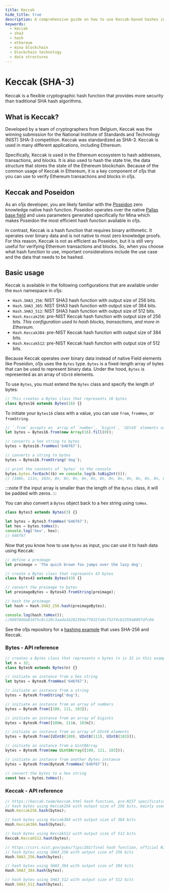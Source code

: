 ```yaml
---
title: Keccak
hide_title: true
description: A comprehensive guide on how to use Keccak-based hashes in o1js.
keywords:
  - keccak
  - sha3
  - hash
  - ethereum
  - mina blockchain
  - blockchain technology
  - data structures
---
```


# Keccak (SHA-3)

Keccak is a flexible cryptographic hash function that provides more security than traditional SHA hash algorithms.

## What is Keccak?

Developed by a team of cryptographers from Belgium, Keccak was the winning submission for the National Institute of Standards and Technology (NIST) SHA-3 competition. Keccak was standardized as SHA-3. Keccak is used in many different applications, including Ethereum.

Specifically, Keccak is used in the Ethereum ecosystem to hash addresses, transactions, and blocks. It is also used to hash the state trie, the data structure that stores the state of the Ethereum blockchain.
Because of the common usage of Keccak in Ethereum, it is a key component of o1js that you can use to verify Ethereum transactions and blocks in o1js.

## Keccak and Poseidon

As an o1js developer, you are likely familiar with the [Poseidon](https://o1-labs.github.io/proof-systems/specs/poseidon.html) zero knowledge native hash function. Poseidon operates over the native [Pallas base field](https://electriccoin.co/blog/the-pasta-curves-for-halo-2-and-beyond/) and uses parameters generated specifically for Mina which makes Poseidon the most efficient hash function available in o1js.

In contrast, Keccak is a hash function that requires binary arithmetic. It operates over binary data and is not native to most zero knowledge proofs. For this reason, Keccak is not as efficient as Poseidon, but it is still very useful for verifying Ethereum transactions and blocks.
So, when you choose what hash function to use, important considerations include the use case and the data that needs to be hashed.

## Basic usage

Keccak is available in the following configurations that are available under the `Hash` namespace in o1js:

- `Hash.SHA3_256`: NIST SHA3 hash function with output size of 256 bits.
- `Hash.SHA3_385`: NIST SHA3 hash function with output size of 384 bits.
- `Hash.SHA3_512`: NIST SHA3 hash function with output size of 512 bits.
- `Hash.Keccak256`: pre-NIST Keccak hash function with output size of 256 bits. _This configuration used to hash blocks, transactions, and more in Ethereum._
- `Hash.Keccak384`: pre-NIST Keccak hash function with output size of 384 bits.
- `Hash.Keccak512`: pre-NIST Keccak hash function with output size of 512 bits.

Because Keccak operates over binary data instead of native Field elements like Poseidon, o1js uses the `Bytes` type. `Bytes` is a fixed-length array of bytes that can be used to represent binary data.
Under the hood, `Bytes` is represented as an array of `UInt8` elements.

To use `Bytes`, you must extend the `Bytes` class and specify the length of bytes:

```ts
// This creates a Bytes class that represents 16 bytes
class Bytes16 extends Bytes(16) {}
```

To initiate your `Bytes16` class with a value, you can use `from`, `fromHex`, or `fromString`.

```ts
// `.from` accepts an  array of `number`, `bigint`, `UInt8` elements or a `Uint8Array` or `Bytes`
let bytes = Bytes16.from(new Array(16).fill(0));

// converts a hex string to bytes
bytes = Bytes16.fromHex('646f67');

// converts a string to bytes
bytes = Bytes16.fromString('dog');

// print the contents of `bytes` to the console
bytes.bytes.forEach((b) => console.log(b.toBigInt()));
// [100n, 111n, 103n, 0n, 0n, 0n, 0n, 0n, 0n, 0n, 0n, 0n, 0n, 0n, 0n, 0n]
```

:::note
If the input array is smaller than the length of the `Bytes` class, it will be padded with zeros.
:::

You can also convert a `Bytes` object back to a hex string using `toHex`.

```ts
class Bytes3 extends Bytes(3) {}

let bytes = Bytes3.fromHex('646f67');
let hex = bytes.toHex();
console.log('hex', hex);
// 646f67
```

Now that you know how to use `Bytes` as input, you can use it to hash data using Keccak:

```ts
// define a preimage
let preimage = 'The quick brown fox jumps over the lazy dog';

// create a Bytes class that represents 43 bytes
class Bytes43 extends Bytes(43) {}

// convert the preimage to bytes
let preimageBytes = Bytes43.fromString(preimage);

// hash the preimage
let hash = Hash.SHA3_256.hash(preimageBytes);

console.log(hash.toHex());
//69070dda01975c8c120c3aada1b282394e7f032fa9cf32f4cb2259a0897dfc04
```

See the o1js repository for a [hashing example](https://github.com/o1-labs/o1js/tree/main/src/examples/zkapps/hashing) that uses SHA-256 and Keccak.

### Bytes - API reference

```ts
// creates a Bytes class that represents n bytes (n is 32 in this example)
let n = 32;
class BytesN extends Bytes(n) {}

// initiate an instance from a hex string
let bytes = BytesN.fromHex('646f67');

// initiate an instance from a string
bytes = BytesN.fromString('dog');

// initiate an instance from an array of numbers
bytes = BytesN.from([100, 111, 103]);

// initiate an instance from an array of bigints
bytes = BytesN.from([100n, 111n, 103n]);

// initiate an instance from an array of UInt8 elements
bytes = BytesN.from([UInt8(100), UInt8(111), UInt8(103)]);

// initiate an instance from a Uint8Array
bytes = BytesN.from(new Uint8Array([100, 111, 103]));

// initiate an instance from another Bytes instance
bytes = BytesN.from(BytesN.fromHex('646f67'));

// convert the bytes to a hex string
const hex = bytes.toHex();
```

### Keccak - API reference

```ts
// https://keccak.team/keccak.html hash function, pre-NIST specification
// hash bytes using Keccak256 with output size of 256 bits, mainly used in Ethereum
Hash.Keccak256.hash(bytes);

// hash bytes using Keccak384 with output size of 384 bits
Hash.Keccak384.hash(bytes);

// hash bytes using Keccak512 with output size of 512 bits
Keccak.Keccak512.hash(bytes);

// https://csrc.nist.gov/pubs/fips/202/final hash function, official NIST specification
// hash bytes using SHA3_256 with output size of 256 bits
Hash.SHA3_256.hash(bytes);

// hash bytes using SHA3_384 with output size of 384 bits
Hash.SHA3_384.hash(bytes);

// hash bytes using SHA3_512 with output size of 512 bits
Hash.SHA3_512.hash(bytes);
```
